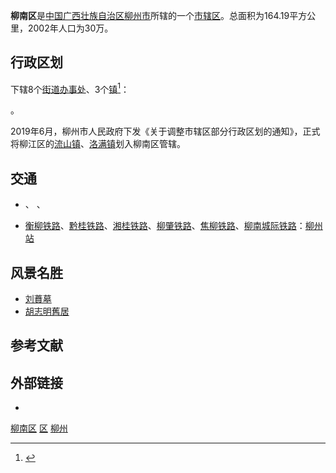 {{Infobox China County
| county  =柳南区
| Photo = Liuzhou Railway Station (20190420171106).jpg
| Photoname= 位于柳南区的[[柳州站|柳州火车站]]
| map = 
| map size =
| Pinyin   = 
| Belong = [[广西壮族自治区|广西壮族自治区]][[柳州市|柳州市]]
| Types=[[市辖区|市辖区]]
| admincode = 450204
| founded = 1979年
| seat = [[潭西街道|潭西街道]]
| officerTitle= 
| officer=
| division= 9
| town= 1
| township=
| subdistrict= 8
| dialect=
| post code= 545005
| phone code = 0772
| coordinate = 
| area =164.19
| area land =  
| area water =  
| census yr = 2014
| pop = 57万
| density = 
| GDP =
| web = http://www.liunan.gov.cn/
}}
'''柳南区'''是[[中国|中国]][[广西壮族自治区|广西壮族自治区]][[柳州市|柳州市]]所辖的一个[[市辖区|市辖区]]。总面积为164.19平方公里，2002年人口为30万。

== 行政区划 ==
{{PAGENAMEBASE}}下辖8个[[街道办事处|街道办事处]]、3个[[行政建制镇|镇]]<ref>{{PRC admin/ref sgc|45/02/04}}</ref>：

{{PRC admin/children|45/02/04}}。

2019年6月，柳州市人民政府下发《关于调整市辖区部分行政区划的通知》，正式将柳江区的[[流山镇|流山镇]]、[[洛满镇|洛满镇]]划入柳南区管辖。

== 交通 ==
* {{China Expwy Name|G78}}、 {{China Expwy Name|S31|P= Guangxi}}、{{中国国道名|322}}
* {{rint|cn|crh}}[[衡柳铁路|衡柳铁路]]、[[黔桂铁路|黔桂铁路]]、[[湘桂铁路|湘桂铁路]]、[[柳肇铁路|柳肇铁路]]、[[焦柳铁路|焦柳铁路]]、[[柳南城际铁路|柳南城际铁路]]：[[柳州站|柳州站]]

== 风景名胜 ==
*[[刘蕡墓|刘蕡墓]]
*[[胡志明舊居|胡志明舊居]]

== 参考文献 ==
{{reflist}}

== 外部链接 ==
{{Commonscat|Liunan District}}
* {{Official website|http://www.liunan.gov.cn/|name=柳州市柳南区人民政府}}

{{柳南区行政区划}}
{{柳州市行政区划}}
{{广西行政区划}}

[[Category:柳南区|]]
[[Category:柳州区县|区]]
[[Category:广西市辖区|柳州]]